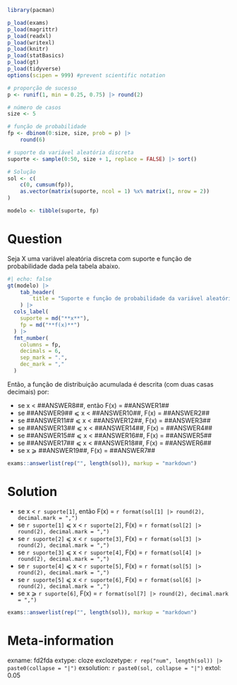 ```r
library(pacman)

p_load(exams)
p_load(magrittr)
p_load(readxl)
p_load(writexl)
p_load(knitr)
p_load(statBasics)
p_load(gt)
p_load(tidyverse)
options(scipen = 999) #prevent scientific notation

# proporção de sucesso
p <- runif(1, min = 0.25, 0.75) |> round(2)

# número de casos
size <- 5

# função de probabilidade
fp <- dbinom(0:size, size, prob = p) |>
    round(6)

# suporte da variável aleatória discreta
suporte <- sample(0:50, size + 1, replace = FALSE) |> sort()

# Solução
sol <- c(
    c(0, cumsum(fp)),
    as.vector(matrix(suporte, ncol = 1) %x% matrix(1, nrow = 2))
)

modelo <- tibble(suporte, fp)
```

Question
========

Seja X uma variável aleatória discreta com suporte e função de probabilidade dada pela tabela abaixo. 

```r
#| echo: false
gt(modelo) |>
    tab_header(
        title = "Suporte e função de probabilidade da variável aleatória discreta X."
    ) |>
  cols_label(
    suporte = md("**x**"),
    fp = md("**f(x)**")
  ) |>
  fmt_number(
    columns = fp,
    decimals = 6,
    sep_mark = ".",
    dec_mark = ","
  )
```

Então, a função de distribuição acumulada é descrita (com duas casas decimais) por:

* se x < \#\#ANSWER8\#\#, então F(x) = \#\#ANSWER1\#\#
* se \#\#ANSWER9\#\# &#10877; x < \#\#ANSWER10\#\#, F(x) = \#\#ANSWER2\#\#
* se \#\#ANSWER11\#\# &#10877; x < \#\#ANSWER12\#\#, F(x) = \#\#ANSWER3\#\#
* se \#\#ANSWER13\#\# &#10877; x < \#\#ANSWER14\#\#, F(x) = \#\#ANSWER4\#\#
* se \#\#ANSWER15\#\# &#10877; x < \#\#ANSWER16\#\#, F(x) = \#\#ANSWER5\#\#
* se \#\#ANSWER17\#\# &#10877; x < \#\#ANSWER18\#\#, F(x) = \#\#ANSWER6\#\#
* se x &#10878; \#\#ANSWER19\#\#, F(x) = \#\#ANSWER7\#\#


```r
exams::answerlist(rep("", length(sol)), markup = "markdown")
```


Solution
========
* se x < `r suporte[1]`, então F(x) = `r format(sol[1] |> round(2), decimal.mark = ",")`
* se `r suporte[1]` &#10877; x < `r suporte[2]`, F(x) = `r format(sol[2] |> round(2), decimal.mark = ",")`
* se `r suporte[2]` &#10877; x < `r suporte[3]`, F(x) = `r format(sol[3] |> round(2), decimal.mark = ",")`
* se `r suporte[3]` &#10877; x < `r suporte[4]`, F(x) = `r format(sol[4] |> round(2), decimal.mark = ",")`
* se `r suporte[4]` &#10877; x < `r suporte[5]`, F(x) = `r format(sol[5] |> round(2), decimal.mark = ",")`
* se `r suporte[5]` &#10877; x < `r suporte[6]`, F(x) = `r format(sol[6] |> round(2), decimal.mark = ",")`
* se x &#10878; `r suporte[6]`, F(x) = `r format(sol[7] |> round(2), decimal.mark = ",")`

```r
exams::answerlist(rep("", length(sol)), markup = "markdown")
```

Meta-information
================
exname: fd2fda
extype: cloze
exclozetype: `r rep("num", length(sol)) |> paste0(collapse = "|")`
exsolution: `r paste0(sol, collapse = "|")`
extol: 0.05